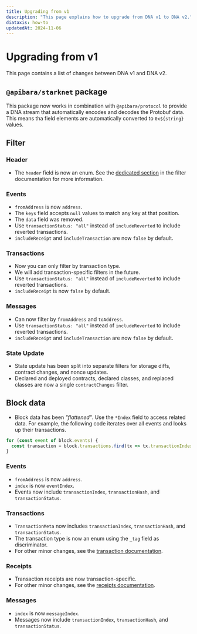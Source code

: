 ```yaml
---
title: Upgrading from v1
description: "This page explains how to upgrade from DNA v1 to DNA v2."
diataxis: how-to
updatedAt: 2024-11-06
---
```


# Upgrading from v1

This page contains a list of changes between DNA v1 and DNA v2.

## `@apibara/starknet` package

This package now works in combination with `@apibara/protocol` to provide a DNA stream
that automatically encodes and decodes the Protobuf data. This means tha field elements
are automatically converted to `0x${string}` values.

## Filter

### Header

 - The `header` field is now an enum. See the [dedicated section](/docs/v2/networks/starknet/filter#header)
in the filter documentation for more information.

### Events

 - `fromAddress` is now `address`.
 - The `keys` field accepts `null` values to match any key at that position.
 - The `data` field was removed.
 - Use `transactionStatus: "all"` instead of `includeReverted` to include reverted transactions.
 - `includeReceipt` and `includeTransaction` are now `false` by default.

### Transactions

 - Now you can only filter by transaction type.
 - We will add transaction-specific filters in the future.
 - Use `transactionStatus: "all"` instead of `includeReverted` to include reverted transactions.
 - `includeReceipt` is now `false` by default.

### Messages

 - Can now filter by `fromAddress` and `toAddress`.
 - Use `transactionStatus: "all"` instead of `includeReverted` to include reverted transactions.
 - `includeReceipt` and `includeTransaction` are now `false` by default.

### State Update
 
 - State update has been split into separate filters for storage diffs, contract
   changes, and nonce updates.
 - Declared and deployed contracts, declared classes, and replaced classes are now
   a single `contractChanges` filter.

## Block data

 - Block data has been _"flattened"_. Use the `*Index` field to access related data.
   For example, the following code iterates over all events and looks up their
   transactions.

```js
for (const event of block.events) {
  const transaction = block.transactions.find(tx => tx.transactionIndex === event.transactionIndex);
}
```

### Events

 - `fromAddress` is now `address`.
 - `index` is now `eventIndex`.
 - Events now include `transactionIndex`, `transactionHash`, and `transactionStatus`.

### Transactions

 - `TransactionMeta` now includes `transactionIndex`, `transactionHash`, and `transactionStatus`.
 - The transaction type is now an enum using the `_tag` field as discriminator.
 - For other minor changes, see the [transaction documentation](/docs/v2/networks/starknet/data#transaction).

### Receipts

 - Transaction receipts are now transaction-specific.
 - For other minor changes, see the [receipts documentation](/docs/v2/networks/starknet/data#transaction-receipt).

### Messages

 - `index` is now `messageIndex`.
 - Messages now include `transactionIndex`, `transactionHash`, and `transactionStatus`.
